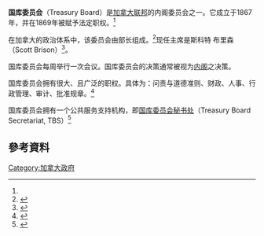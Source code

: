 {{多個問題|
{{dead end|time=2016-02-16T04:51:30+00:00}}
{{expand|time=2016-02-16T04:51:30+00:00}}
{{Refimprove|time=2016-02-15T22:30:22+00:00}}
}}
'''国库委员会'''（Treasury Board）是[[加拿大|加拿大联邦]]的内阁委员会之一。它成立于1867年，并在1869年被赋予法定职权。<ref name=":0" />

在加拿大的政治体系中，该委员会由部长组成。<ref>{{Cite web|url=http://gjs.mof.gov.cn/pindaoliebiao/cjgj/201307/t20130725_969195.html|title=加拿大政府部门预算支出和资产管理情况介绍|accessdate=2016-02-15|author=|date=|publisher=|archive-url=https://web.archive.org/web/20150716070325/http://gjs.mof.gov.cn/pindaoliebiao/cjgj/201307/t20130725_969195.html|archive-date=2015-07-16|dead-url=yes}}</ref>现任主席是斯科特 布里森（Scott Brison）<ref>{{Cite web|url=https://www.canada.ca/en/government/ministers/scott-brison.html|title=The Honourable Scott Brison MP|accessdate=2016-02-15|author=|date=|publisher=|archive-url=https://web.archive.org/web/20160223103420/https://www.canada.ca/en/government/ministers/scott-brison.html|archive-date=2016-02-23|dead-url=yes}}</ref>。

国库委员会每周举行一次会议。国库委员会的决策通常被视为[[加拿大內閣|内阁]]之决策。

国库委员会拥有很大、且广泛的职权。具体为：问责与道德准则、财政、人事、行政管理、审计、批准规章。<ref name=":0">{{Cite web|url=http://www.tbs-sct.gc.ca/ip-pi/tb-ct/index-eng.asp|title=About the Treasury Board of Canada|accessdate=2016-02-15|author=|date=|publisher=|archive-date=2016-02-24|archive-url=https://web.archive.org/web/20160224142355/http://www.tbs-sct.gc.ca/ip-pi/tb-ct/index-eng.asp|dead-url=no}}</ref>

国库委员会拥有一个公共服务支持机构，即[[国库委员会秘书处_(加拿大)|国库委员会秘书处]]（Treasury Board Secretariat, TBS）<ref>{{Cite web|url=http://www.oag-bvg.gc.ca/internet/English/parl_oag_200403_07_e_14899.html|title="2004 March Report of the Auditor General of Canada""Chapter 7—Managing Government: A Study of the Role of the Treasury Board and its Secretariat"|accessdate=2016-02-15|author=|date=|publisher=|archive-date=2016-02-23|archive-url=https://web.archive.org/web/20160223102633/http://www.oag-bvg.gc.ca/internet/English/parl_oag_200403_07_e_14899.html|dead-url=no}}</ref>

==參考資料==
{{reflist}}

[[Category:加拿大政府|Category:加拿大政府]]